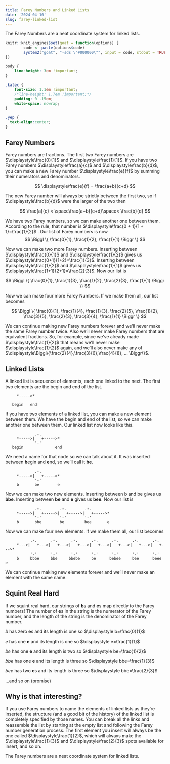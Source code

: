 ```yaml
---
title: Farey Numbers and Linked Lists
date: '2024-04-10'
slug: farey-linked-list
---
```


The Farey Numbers are a neat coordinate system for linked lists.

<!--more-->

```r
knitr::knit_engines$set(goat = function(options) {
        code <- paste(options$code)
        system2("goat", "-sds \"#000000\"", input = code, stdout = TRUE)
})
```

```css
body {
    line-height: 3em !important;
}

.katex {
    font-size: 1.1em !important;
    /*line-height: 1.7em !important;*/
    padding: 0 .15em;
    white-space: nowrap;
}

.yep {
  text-align:center;
}
```

## Farey Numbers

Farey numbers are fractions. The first two Farey numbers are $\displaystyle\frac{0}{1}$ and $\displaystyle\frac{1}{1}$. If you have two Farey numbers $\displaystyle\frac{a}{c}$ and $\displaystyle\frac{b}{d}$, you can make a new Farey number $\displaystyle\frac{e}{f}$ by summing their numerators and denominators.

$$ \displaystyle\frac{e}{f} = \frac{a+b}{c+d} $$

The new Farey number will always be strictly between the first two, so if $\displaystyle\frac{b}{d}$ were the larger of the two then

$$ \frac{a}{c} < \space\frac{a+b}{c+d}\space< \frac{b}{d} $$

We have two Farey numbers, so we can make another one between them. According to the rule, that number is $\displaystyle\frac{0 + 1}{1 + 1}=\frac{1}{2}$ . Our list of Farey numbers is now
$$
\Biggl \{ \frac{0}{1}, \frac{1}{2}, \frac{1}{1} \Biggr \}
$$

Now we can make two more Farey numbers. Inserting between $\displaystyle\frac{0}{1}$ and $\displaystyle\frac{1}{2}$ gives us $\displaystyle\frac{0+1}{1+2}=\frac{1}{3}$. Inserting between $\displaystyle\frac{1}{2}$ and $\displaystyle\frac{1}{1}$ gives us $\displaystyle\frac{1+1}{2+1}=\frac{2}{3}$. Now our list is 

$$ \Biggl \{ \frac{0}{1}, \frac{1}{3}, \frac{1}{2}, \frac{2}{3}, \frac{1}{1} \Biggr \} $$

Now we can make four more Farey Numbers. If we make them all, our list becomes

$$ \Biggl \{ \frac{0}{1}, \frac{1}{4}, \frac{1}{3}, \frac{2}{5}, \frac{1}{2}, \frac{3}{5}, \frac{2}{3}, \frac{3}{4}, \frac{1}{1} \Biggr \} $$

We can continue making new Farey numbers forever and we'll never make the same Farey number twice. Also we'll never make Farey numbers that are equivalent fractions. So, for example, since we've already made $\displaystyle\frac{1}{2}$ that means we'll never make $\displaystyle\frac{1}{2}$ again, and we'll also never make any of $\displaystyle\Biggl\{\frac{2}{4},\frac{3}{6},\frac{4}{8}, ... \Biggr\}$.

## Linked Lists

A linked list is sequence of elements, each one linked to the next. The first two elements are the begin and end of the list. 

```goat

     *----->*
     
   begin   end
```

If you have two elements of a linked list, you can make a new element between them. We have the begin and end of the list, so we can make another one between them. Our linked list now looks like this.

```goat

             .-.     
     *----->|   +----->*
             '-'      
   begin              end
```

We need a name for that node so we can talk about it. It was inserted between **b**egin and **e**nd, so we'll call it **be**.

```goat

             .-.     
     *----->|   +----->*
             '-'       
     b       be        e
```

Now we can make two new elements. Inserting between b and be gives us **bbe**. Inserting between **be** and **e** gives us **bee**. Now our list is

```goat

             .-.        .-.        .-.        
     *----->|   +----->|   +----->|   +----->*
             '-'        '-'        '-'       
     b       bbe        be         bee       e
```

Now we can make four new elements. If we make them all, our list becomes

```goat

           .-.      .-.      .-.      .-.      .-.      .-.      .-.      
     *--->|   +--->|   +--->|   +--->|   +--->|   +--->|   +--->|   +--->*
           '-'      '-'      '-'      '-'      '-'      '-'      '-'     
     b     bbbe     bbe     bbebe     be      bebee     bee      beee    e
```

We can continue making new elements forever and we'll never make an element with the same name.

## Squint Real Hard

If we squint real hard, our strings of **b**s and **e**s map directly to the Farey numbers! The number of **e**s in the string is the numerator of the Farey number, and the length of the string is the denominator of the Farey number. 

<div class="yep">

$\displaystyle b$ has zero **e**s and its length is one so $\displaystyle b=\frac{0}{1}$

$\displaystyle e$ has one **e** and its length is one so $\displaystyle e=\frac{1}{1}$

$\displaystyle be$ has one **e** and its length is two so $\displaystyle be=\frac{1}{2}$

$\displaystyle bbe$ has one **e** and its length is three so $\displaystyle bbe=\frac{1}{3}$

$\displaystyle bee$ has two **e**s and its length is three so $\displaystyle bbe=\frac{2}{3}$

...and so on (promise)

</div>

## Why is that interesting?

If you use Farey numbers to name the elements of linked lists as they're inserted, the structure (and a good bit of the history) of the linked list is completely specified by those names. You can break all the links and reassemble the list by starting at the empty list and following the Farey number generation process. The first element you insert will always be the one called $\displaystyle\frac{1}{2}$, which will always make the $\displaystyle\frac{1}{3}$ and $\displaystyle\frac{2}{3}$ spots available for insert, and so on.

The Farey numbers are a neat coordinate system for linked lists.